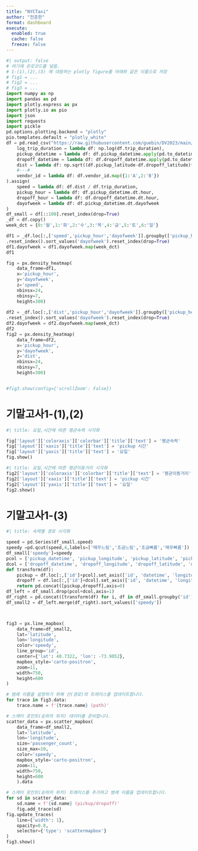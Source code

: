 ```yaml
---
title: "NYCTaxi"
author: "전준한"
format: dashboard
execute: 
  enabled: true
  cache: false
  freeze: false
---
```


```python
#| output: false
# 여기에 온갖코드를 넣음.
# 1-(1),(2),(3) 에 대응하는 plotly figure를 아래와 같은 이름으로 저장
# fig1 = ...
# fig2 = ...
# fig3 = ...
import numpy as np
import pandas as pd
import plotly.express as px
import plotly.io as pio
import json
import requests
import pickle
pd.options.plotting.backend = "plotly"
pio.templates.default = "plotly_white"
df = pd.read_csv("https://raw.githubusercontent.com/guebin/DV2023/main/posts/NYCTaxi.csv").assign(
    log_trip_duration = lambda df: np.log(df.trip_duration),
    pickup_datetime = lambda df: df.pickup_datetime.apply(pd.to_datetime),
    dropoff_datetime = lambda df: df.dropoff_datetime.apply(pd.to_datetime),
    dist = lambda df: np.sqrt((df.pickup_latitude-df.dropoff_latitude)**2 + (df.pickup_longitude-df.dropoff_longitude)**2),
    #---#
    vendor_id = lambda df: df.vendor_id.map({1:'A',2:'B'})
).assign(
    speed = lambda df: df.dist / df.trip_duration,
    pickup_hour = lambda df: df.pickup_datetime.dt.hour,
    dropoff_hour = lambda df: df.dropoff_datetime.dt.hour,
    dayofweek = lambda df: df.pickup_datetime.dt.dayofweek
)
df_small = df[::100].reset_index(drop=True)
_df = df.copy()
week_dct = {0:'월',1:'화',2:'수',3:'목',4:'금',5:'토',6:'일'}

df1 = _df.loc[:,['speed','pickup_hour','dayofweek']].groupby(['pickup_hour','dayofweek']).agg('mean')\
.reset_index().sort_values('dayofweek').reset_index(drop=True)
df1.dayofweek = df1.dayofweek.map(week_dct)
df1

fig = px.density_heatmap(
    data_frame=df1,
    x='pickup_hour',
    y='dayofweek',
    z='speed',
    nbinsx=24,
    nbinsy=7,
    height=300)
    
df2 = _df.loc[:,['dist','pickup_hour','dayofweek']].groupby(['pickup_hour','dayofweek']).agg('mean')\
.reset_index().sort_values('dayofweek').reset_index(drop=True)
df2.dayofweek = df2.dayofweek.map(week_dct)
df2
fig2 = px.density_heatmap(
    data_frame=df2,
    x='pickup_hour',
    y='dayofweek',
    z='dist',
    nbinsx=24,
    nbinsy=7,
    height=300)


#fig3.show(config={'scrollZoom': False})
```

# 기말고사1-(1),(2)

```python
#| title: 요일,시간에 따른 평균속력 시각화  

fig['layout']['coloraxis']['colorbar']['title']['text'] = '평균속력'
fig['layout']['xaxis']['title']['text'] = 'pickup 시간'
fig['layout']['yaxis']['title']['text'] = '요일'
fig.show()
```

```python
#| title: 요일,시간에 따른 평균이동거리 시각화    
fig2['layout']['coloraxis']['colorbar']['title']['text'] = '평균이동거리'
fig2['layout']['xaxis']['title']['text'] = 'pickup 시간'
fig2['layout']['yaxis']['title']['text'] = '요일'
fig2.show()
```

# 기말고사1-(3)

```python
#| title: 속력별 경로 시각화

speed = pd.Series(df_small.speed)
speedy =pd.qcut(speed,4,labels=['매우느림','조금느림','조금빠름','매우빠름'])
df_small['speedy']=speedy
pcol = ['pickup_datetime', 'pickup_longitude', 'pickup_latitude', 'pickup_hour']
dcol = ['dropoff_datetime', 'dropoff_longitude', 'dropoff_latitude', 'dropoff_hour']
def transform(df):
    pickup = df.loc[:,['id']+pcol].set_axis(['id', 'datetime', 'longitude', 'latitude', 'hour'],axis=1).assign(type = 'pickup')
    dropoff = df.loc[:,['id']+dcol].set_axis(['id', 'datetime', 'longitude', 'latitude', 'hour'],axis=1).assign(type = 'dropoff')
    return pd.concat([pickup,dropoff],axis=0)
df_left = df_small.drop(pcol+dcol,axis=1)
df_right = pd.concat([transform(df) for i, df in df_small.groupby('id')]).reset_index(drop=True)
df_small2 = df_left.merge(df_right).sort_values(['speedy'])



fig3 = px.line_mapbox(
    data_frame=df_small2,
    lat='latitude',
    lon='longitude',
    color='speedy',
    line_group='id',
    center={'lat': 40.7322, 'lon': -73.9052},
    mapbox_style='carto-positron',
    zoom=11,
    width=750,
    height=600    
)

# 범례 이름을 설정하기 위해 선(경로)의 트레이스를 업데이트합니다.
for trace in fig3.data:
    trace.name = f'{trace.name} (path)'

# 스캐터 포인트(승하차 위치) 데이터를 준비합니다.
scatter_data = px.scatter_mapbox(
    data_frame=df_small2,
    lat='latitude',
    lon='longitude',
    size='passenger_count',
    size_max=10,
    color='speedy',
    mapbox_style='carto-positron',
    zoom=11,
    width=750,
    height=600
    ).data

# 스캐터 포인트(승하차 위치) 트레이스를 추가하고 범례 이름을 업데이트합니다.
for sd in scatter_data:
    sd.name = f'{sd.name} (pickup/dropoff)'
    fig.add_trace(sd)
fig.update_traces(
    line={'width': 1},
    opacity=0.8,
    selector={'type': 'scattermapbox'}  
)
fig3.show()
```